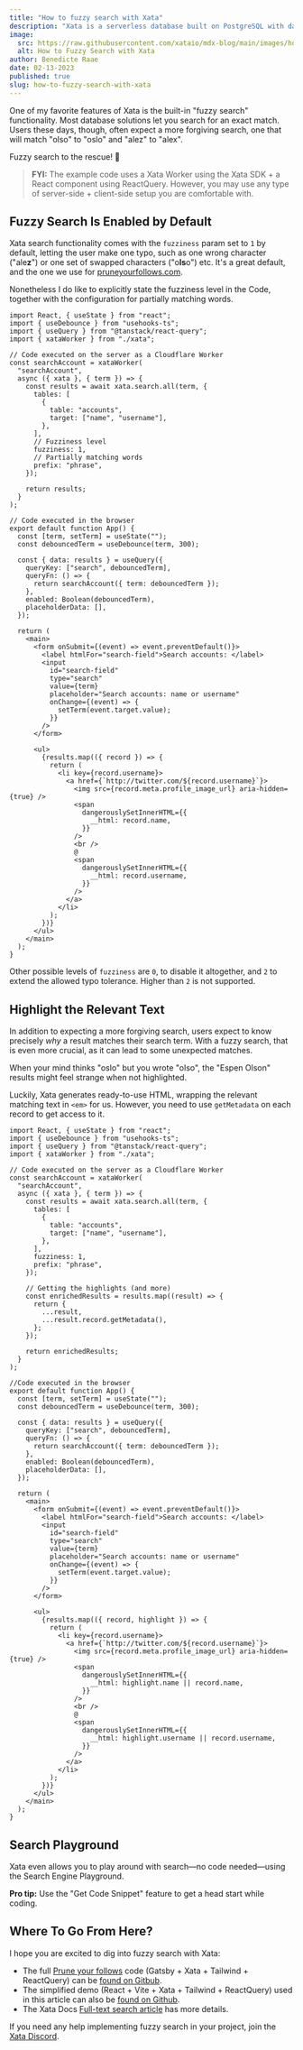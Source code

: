 ```yaml
---
title: "How to fuzzy search with Xata"
description: "Xata is a serverless database built on PostgreSQL with data automatically replicated to Elasticsearch. This opens a whole new world of possibilities when it comes to free text search. Deep dive into Queen Raae's favorite Xata feature, fuzzy search."
image:
  src: https://raw.githubusercontent.com/xataio/mdx-blog/main/images/how-to-fuzzy-search-with-xata.png
  alt: How to Fuzzy Search with Xata
author: Benedicte Raae
date: 02-13-2023
published: true
slug: how-to-fuzzy-search-with-xata
---
```


One of my favorite features of Xata is the built-in "fuzzy search"
functionality. Most database solutions let you search for an exact match. Users
these days, though, often expect a more forgiving search, one that will match
"olso" to "oslo" and "alez" to "alex".

Fuzzy search to the rescue! 💪

<ArticleImage
  src="https://github.com/xataio/mdx-blog/raw/main/images/xata-fuzzy-search-on-off.gif"
  width="1920"
  height="1080"
  alt="The difference in results with fuzzy search enabled and disabled"
  caption="Fuzzy search enabled and disabled"
  position="center"
/>

> **FYI:** The example code uses a Xata Worker using the Xata SDK + a React component using ReactQuery. However, you may use any type of server-side + client-side setup you are comfortable with.

## Fuzzy Search Is Enabled by Default

Xata search functionality comes with the `fuzziness` param set to `1` by
default, letting the user make one typo, such as one wrong character
("ale**z**") or one set of swapped characters ("o**ls**o") etc. It's a great
default, and the one we use for
[pruneyourfollows.com](https://pruneyourfollows.com).

Nonetheless I do like to explicitly state the fuzziness level in the Code,
together with the configuration for partially matching words.

```tsx
import React, { useState } from "react";
import { useDebounce } from "usehooks-ts";
import { useQuery } from "@tanstack/react-query";
import { xataWorker } from "./xata";

// Code executed on the server as a Cloudflare Worker
const searchAccount = xataWorker(
  "searchAccount",
  async ({ xata }, { term }) => {
    const results = await xata.search.all(term, {
      tables: [
        {
          table: "accounts",
          target: ["name", "username"],
        },
      ],
      // Fuzziness level
      fuzziness: 1,
      // Partially matching words
      prefix: "phrase",
    });

    return results;
  }
);

// Code executed in the browser
export default function App() {
  const [term, setTerm] = useState("");
  const debouncedTerm = useDebounce(term, 300);

  const { data: results } = useQuery({
    queryKey: ["search", debouncedTerm],
    queryFn: () => {
      return searchAccount({ term: debouncedTerm });
    },
    enabled: Boolean(debouncedTerm),
    placeholderData: [],
  });

  return (
    <main>
      <form onSubmit={(event) => event.preventDefault()}>
        <label htmlFor="search-field">Search accounts: </label>
        <input
          id="search-field"
          type="search"
          value={term}
          placeholder="Search accounts: name or username"
          onChange={(event) => {
            setTerm(event.target.value);
          }}
        />
      </form>

      <ul>
        {results.map(({ record }) => {
          return (
            <li key={record.username}>
              <a href={`http://twitter.com/${record.username}`}>
                <img src={record.meta.profile_image_url} aria-hidden={true} />
                <span
                  dangerouslySetInnerHTML={{
                    __html: record.name,
                  }}
                />
                <br />
                @
                <span
                  dangerouslySetInnerHTML={{
                    __html: record.username,
                  }}
                />
              </a>
            </li>
          );
        })}
      </ul>
    </main>
  );
}
```

Other possible levels of `fuzziness` are `0`, to disable it altogether, and `2`
to extend the allowed typo tolerance. Higher than `2` is not supported.

## Highlight the Relevant Text

In addition to expecting a more forgiving search, users expect to know precisely
_why_ a result matches their search term. With a fuzzy search, that is even more
crucial, as it can lead to some unexpected matches.

When your mind thinks "oslo" but you wrote "olso", the "Espen Olson" results
might feel strange when not highlighted.

<ArticleImage
  src="https://github.com/xataio/mdx-blog/raw/main/images/xata-highlights-on-off.gif"
  width="1920"
  height="1080"
  alt="The difference between results with and withuot highlighting"
  caption="With and without highlighting"
  position="center"
/>

Luckily, Xata generates ready-to-use HTML, wrapping the relevant matching text
in `<em>` for us. However, you need to use `getMetadata` on each record to get
access to it.

```tsx
import React, { useState } from "react";
import { useDebounce } from "usehooks-ts";
import { useQuery } from "@tanstack/react-query";
import { xataWorker } from "./xata";

// Code executed on the server as a Cloudflare Worker
const searchAccount = xataWorker(
  "searchAccount",
  async ({ xata }, { term }) => {
    const results = await xata.search.all(term, {
      tables: [
        {
          table: "accounts",
          target: ["name", "username"],
        },
      ],
      fuzziness: 1,
      prefix: "phrase",
    });

    // Getting the highlights (and more)
    const enrichedResults = results.map((result) => {
      return {
        ...result,
        ...result.record.getMetadata(),
      };
    });

    return enrichedResults;
  }
);

//Code executed in the browser
export default function App() {
  const [term, setTerm] = useState("");
  const debouncedTerm = useDebounce(term, 300);

  const { data: results } = useQuery({
    queryKey: ["search", debouncedTerm],
    queryFn: () => {
      return searchAccount({ term: debouncedTerm });
    },
    enabled: Boolean(debouncedTerm),
    placeholderData: [],
  });

  return (
    <main>
      <form onSubmit={(event) => event.preventDefault()}>
        <label htmlFor="search-field">Search accounts: </label>
        <input
          id="search-field"
          type="search"
          value={term}
          placeholder="Search accounts: name or username"
          onChange={(event) => {
            setTerm(event.target.value);
          }}
        />
      </form>

      <ul>
        {results.map(({ record, highlight }) => {
          return (
            <li key={record.username}>
              <a href={`http://twitter.com/${record.username}`}>
                <img src={record.meta.profile_image_url} aria-hidden={true} />
                <span
                  dangerouslySetInnerHTML={{
                    __html: highlight.name || record.name,
                  }}
                />
                <br />
                @
                <span
                  dangerouslySetInnerHTML={{
                    __html: highlight.username || record.username,
                  }}
                />
              </a>
            </li>
          );
        })}
      </ul>
    </main>
  );
}
```

## Search Playground

Xata even allows you to play around with search—no code needed—using the Search
Engine Playground.

**Pro tip:** Use the "Get Code Snippet" feature to get a head start while
coding.

<ArticleImage
  src="https://github.com/xataio/mdx-blog/raw/main/images/xata-search-engine-playground.png"
  width="1920"
  height="1080"
  alt="Xata Playground showing similar code as this article"
  caption="Xata Playground showing similar code as this article"
  position="center"
/>

## Where To Go From Here?

I hope you are excited to dig into fuzzy search with Xata:

- The full [Prune your follows](https://pruneyourfollows.com/) code (Gatsby +
  Xata + Tailwind + ReactQuery) can be [found on Gitbub](https://github.com/queen-raae/prune-your-follows).
- The simplified demo (React + Vite + Xata + Tailwind + ReactQuery) used in this
  article can also be
  [found on Github](https://github.com/queen-raae/xata-fuzzy-search-demo).
- The Xata Docs
  [Full-text search article](https://xata.io/docs/typescript-client/search) has
  more details.

If you need any help implementing fuzzy search in your project, join the
[Xata Discord](https://xata.io/discord).
